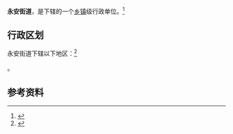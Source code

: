 {{中国乡级行政区|37/03/06/004/000}}

'''永安街道'''，是{{PRC admin/fullname|37/03/06/004/000|3}}下辖的一个[[乡镇|乡镇]]级行政单位。<ref>{{PRC admin/ref sgc|{{PRC admin/parent|37/03/06/004/000}}}}</ref>

== 行政区划 ==

永安街道下辖以下地区：<ref>{{PRC admin/ref sgc|37/03/06/004/000}}</ref>

{{PRC admin/children|37/03/06/004/000}}。

== 参考资料 ==

{{reflist}}

{{行政区划小作品}}
{{PRC admin/navcat|37/03/06/004/000}}
